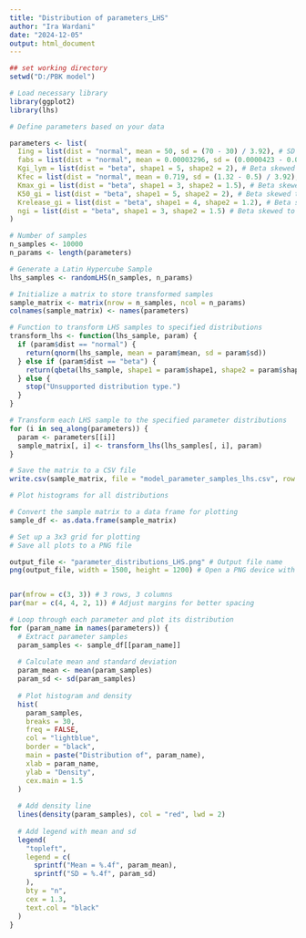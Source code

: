---
title: "Distribution of parameters_LHS"
author: "Ira Wardani"
date: "2024-12-05"
output: html_document
---
```{r}

## set working directory
setwd("D:/PBK model")

```

```{r}

# Load necessary library
library(ggplot2)
library(lhs)

```

```{r}

# Define parameters based on your data

parameters <- list(
  Iing = list(dist = "normal", mean = 50, sd = (70 - 30) / 3.92), # SD estimated from 95% CI
  fabs = list(dist = "normal", mean = 0.00003296, sd = (0.0000423 - 0.000006) / 3.92), # SD estimated from 95% CI
  Kgi_lym = list(dist = "beta", shape1 = 5, shape2 = 2), # Beta skewed to the left
  Kfec = list(dist = "normal", mean = 0.719, sd = (1.32 - 0.5) / 3.92), # SD estimated from 95% CI
  Kmax_gi = list(dist = "beta", shape1 = 3, shape2 = 1.5), # Beta skewed to the left
  K50_gi = list(dist = "beta", shape1 = 5, shape2 = 2), # Beta skewed to the left
  Krelease_gi = list(dist = "beta", shape1 = 4, shape2 = 1.2), # Beta skewed to the left
  ngi = list(dist = "beta", shape1 = 3, shape2 = 1.5) # Beta skewed to the left
)

```

```{r}

# Number of samples
n_samples <- 10000
n_params <- length(parameters)

```

```{r}

# Generate a Latin Hypercube Sample
lhs_samples <- randomLHS(n_samples, n_params)

```

```{r}

# Initialize a matrix to store transformed samples
sample_matrix <- matrix(nrow = n_samples, ncol = n_params)
colnames(sample_matrix) <- names(parameters)

```

```{r}

# Function to transform LHS samples to specified distributions
transform_lhs <- function(lhs_sample, param) {
  if (param$dist == "normal") {
    return(qnorm(lhs_sample, mean = param$mean, sd = param$sd))
  } else if (param$dist == "beta") {
    return(qbeta(lhs_sample, shape1 = param$shape1, shape2 = param$shape2))
  } else {
    stop("Unsupported distribution type.")
  }
}

```

```{r}

# Transform each LHS sample to the specified parameter distributions
for (i in seq_along(parameters)) {
  param <- parameters[[i]]
  sample_matrix[, i] <- transform_lhs(lhs_samples[, i], param)
}

# Save the matrix to a CSV file
write.csv(sample_matrix, file = "model_parameter_samples_lhs.csv", row.names = FALSE)

```

```{r}

# Plot histograms for all distributions

# Convert the sample matrix to a data frame for plotting
sample_df <- as.data.frame(sample_matrix)

```

```{r}

# Set up a 3x3 grid for plotting
# Save all plots to a PNG file

output_file <- "parameter_distributions_LHS.png" # Output file name
png(output_file, width = 1500, height = 1200) # Open a PNG device with specified dimensions


par(mfrow = c(3, 3)) # 3 rows, 3 columns
par(mar = c(4, 4, 2, 1)) # Adjust margins for better spacing

# Loop through each parameter and plot its distribution
for (param_name in names(parameters)) {
  # Extract parameter samples
  param_samples <- sample_df[[param_name]]
  
  # Calculate mean and standard deviation
  param_mean <- mean(param_samples)
  param_sd <- sd(param_samples)
  
  # Plot histogram and density
  hist(
    param_samples, 
    breaks = 30, 
    freq = FALSE, 
    col = "lightblue", 
    border = "black", 
    main = paste("Distribution of", param_name), 
    xlab = param_name, 
    ylab = "Density",
    cex.main = 1.5
  )
  
  # Add density line
  lines(density(param_samples), col = "red", lwd = 2)
  
  # Add legend with mean and sd
  legend(
    "topleft", 
    legend = c(
      sprintf("Mean = %.4f", param_mean), 
      sprintf("SD = %.4f", param_sd)
    ), 
    bty = "n", 
    cex = 1.3, 
    text.col = "black"
  )
}

```